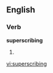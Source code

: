 
==English==

===Verb===
'''superscribing'''

# {{present participle of|[[superscribe]]}}

[[vi:superscribing]]